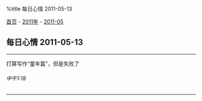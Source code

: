 %title 每日心情 2011-05-13

[[../../../index|首页]] - [[../index|2011年]] - [[index|2011-05]]
==每日心情 2011-05-13==
----
打算写作“童年篇”，但是失败了
======中午1:18======
----
